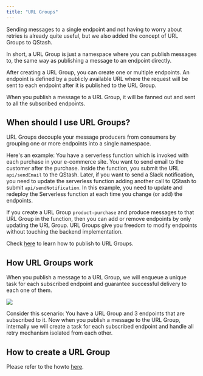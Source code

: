 ```yaml
---
title: "URL Groups"
---
```


Sending messages to a single endpoint and not having to worry about retries is
already quite useful, but we also added the concept of URL Groups to QStash.

In short, a URL Group is just a namespace where you can publish messages to, the
same way as publishing a message to an endpoint directly.

After creating a URL Group, you can create one or multiple endpoints. An endpoint is
defined by a publicly available URL where the request will be sent to each
endpoint after it is published to the URL Group.

When you publish a message to a URL Group, it will be fanned out and sent to all the
subscribed endpoints.

## When should I use URL Groups?

URL Groups decouple your message producers from consumers by grouping one or more
endpoints into a single namespace.

Here's an example: You have a serverless function which is invoked with each
purchase in your e-commerce site. You want to send email to the customer after
the purchase. Inside the function, you submit the URL `api/sendEmail` to the
QStash. Later, if you want to send a Slack notification, you need to update the
serverless function adding another call to QStash to submit
`api/sendNotification`. In this example, you need to update and redeploy the
Serverless function at each time you change (or add) the endpoints.

If you create a URL Group `product-purchase` and produce messages to that URL Group in
the function, then you can add or remove endpoints by only updating the URL Group.
URL Groups give you freedom to modify endpoints without touching the backend
implementation.

Check [here](/qstash/howto/publishing#publish-to-url-group) to learn how to publish
to URL Groups.

## How URL Groups work

When you publish a message to a URL Group, we will enqueue a unique task for each
subscribed endpoint and guarantee successful delivery to each one of them.

[![](https://mermaid.ink/img/pako:eNp1kl1rgzAUhv9KyOWoddXNtrkYVNdf0F0U5ijRHDVMjctHoRT_-2KtaztUQeS8j28e8JxxKhhggpWmGt45zSWtnKMX13GN7PX59IUc5w19iIanBDUmKbkq-qwfXuKdSVQqeQLssK1ZI3itVQ9dekdzdO6Ja9ntKKq-DxtEoP4xYGCIr-OOGCoOG4IYlPwIcqBu0V0XQRK0PE0w9lyCvP1-iB1n1CgcNwofjcJpo_Cua8ooHDWadIrGnaJHp2jaKbrrmnKK_jl1d9s98AxXICvKmd2fy8-MsS6gghgT-5oJCUrH2NKWNA2zi7BlXAuJSUZLBTNMjRa7U51ioqWBAbpu4R9VCsrAfnTG-tR0u5pzpW1lKuqM593cyNKOC60bRVy3i-c514VJ5qmoXMVZQaUujuvADbxgRT0fgqVPX32fpclivcq8l0XGls8Lj-K2bX8Bx2nzPg)](https://mermaid.live/edit#pako:eNp1kl1rgzAUhv9KyOWoddXNtrkYVNdf0F0U5ijRHDVMjctHoRT_-2KtaztUQeS8j28e8JxxKhhggpWmGt45zSWtnKMX13GN7PX59IUc5w19iIanBDUmKbkq-qwfXuKdSVQqeQLssK1ZI3itVQ9dekdzdO6Ja9ntKKq-DxtEoP4xYGCIr-OOGCoOG4IYlPwIcqBu0V0XQRK0PE0w9lyCvP1-iB1n1CgcNwofjcJpo_Cua8ooHDWadIrGnaJHp2jaKbrrmnKK_jl1d9s98AxXICvKmd2fy8-MsS6gghgT-5oJCUrH2NKWNA2zi7BlXAuJSUZLBTNMjRa7U51ioqWBAbpu4R9VCsrAfnTG-tR0u5pzpW1lKuqM593cyNKOC60bRVy3i-c514VJ5qmoXMVZQaUujuvADbxgRT0fgqVPX32fpclivcq8l0XGls8Lj-K2bX8Bx2nzPg)

Consider this scenario: You have a URL Group and 3 endpoints that are subscribed to
it. Now when you publish a message to the URL Group, internally we will create a
task for each subscribed endpoint and handle all retry mechanism isolated from
each other.

## How to create a URL Group

Please refer to the howto [here](/qstash/howto/url-group-endpoint).
